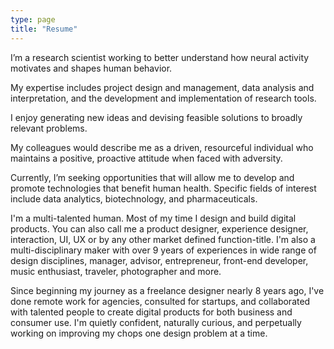```yaml
---
type: page
title: "Resume"
---
```


I’m a research scientist
working to better understand how neural activity motivates and shapes human
behavior.

My expertise includes project design and management, data analysis
and interpretation, and the development and implementation of research
tools.

I enjoy generating new ideas and devising feasible solutions to
broadly relevant problems.

My colleagues would describe me as a driven,
resourceful individual who maintains a positive, proactive attitude when
faced with adversity.

Currently, I’m seeking opportunities that will allow
me to develop and promote technologies that benefit human health. Specific
fields of interest include data analytics, biotechnology, and
pharmaceuticals.

I'm a multi-talented human. Most of my time I design and build digital products. You can also call me a product designer, experience designer, interaction, UI, UX or by any other market defined function-title. I'm also a multi-disciplinary maker with over 9 years of experiences in wide range of design disciplines, manager, advisor, entrepreneur, front-end developer, music enthusiast, traveler, photographer and more.

Since beginning my journey as a freelance designer nearly 8 years ago, I've done remote work for agencies, consulted for startups, and collaborated with talented people to create digital products for both business and consumer use. I'm quietly confident, naturally curious, and perpetually working on improving my chops one design problem at a time.

